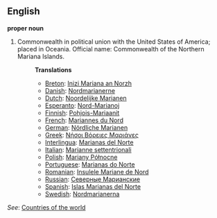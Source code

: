 ==English==

'''proper noun'''

# Commonwealth in political union with the United States of America; placed in Oceania. Official name: Commonwealth of the Northern Mariana Islands.
#:'''Translations'''
#:*[[Breton]]: [[Inizi Mariana an Norzh]]
#:*[[Danish]]: [[Nordmarianerne]]
#:*[[Dutch]]: [[Noordelijke Marianen]]
#:*[[Esperanto]]: [[Nord-Marianoj]]
#:*[[Finnish]]: [[Pohjois-Mariaanit]]
#:*[[French]]: [[Mariannes du Nord]]
#:*[[German]]: [[Nördliche Marianen]]
#:*[[Greek]]: [[Νήσοι Βόρειες Μαριάνες]]
#:*[[Interlingua]]: [[Marianas del Norte]]
#:*[[Italian]]: [[Marianne settentrionali]]
#:*[[Polish]]: [[Mariany Północne]]
#:*[[Portuguese]]: [[Marianas do Norte]]
#:*[[Romanian]]: [[Insulele Mariane de Nord]]
#:*[[Russian]]: [[Северные Марианские]]
#:*[[Spanish]]: [[Islas Marianas del Norte]]
#:*[[Swedish]]: [[Nordmarianerna]]

''See'': [[Countries of the world]]